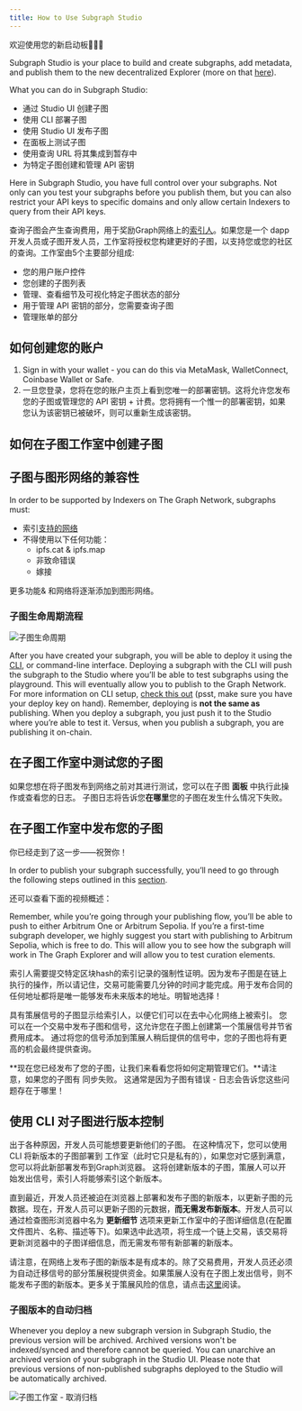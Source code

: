 ```yaml
---
title: How to Use Subgraph Studio
---
```


欢迎使用您的新启动板👩🏽‍🚀

Subgraph Studio is your place to build and create subgraphs, add metadata, and publish them to the new decentralized Explorer (more on that [here](/network/explorer)).

What you can do in Subgraph Studio:

- 通过 Studio UI 创建子图
- 使用 CLI 部署子图
- 使用 Studio UI 发布子图
- 在面板上测试子图
- 使用查询 URL 将其集成到暂存中
- 为特定子图创建和管理 API 密钥

Here in Subgraph Studio, you have full control over your subgraphs. Not only can you test your subgraphs before you publish them, but you can also restrict your API keys to specific domains and only allow certain Indexers to query from their API keys.

查询子图会产生查询费用，用于奖励Graph网络上的[索引人](/network/indexing)。如果您是一个 dapp 开发人员或子图开发人员，工作室将授权您构建更好的子图，以支持您或您的社区的查询。工作室由5个主要部分组成:

- 您的用户账户控件
- 您创建的子图列表
- 管理、查看细节及可视化特定子图状态的部分
- 用于管理 API 密钥的部分，您需要查询子图
- 管理账单的部分

## 如何创建您的账户

1. Sign in with your wallet - you can do this via MetaMask, WalletConnect, Coinbase Wallet or Safe.
1. 一旦您登录，您将在您的账户主页上看到您唯一的部署密钥。这将允许您发布您的子图或管理您的 API 密钥 + 计费。您将拥有一个惟一的部署密钥，如果您认为该密钥已被破坏，则可以重新生成该密钥。

## 如何在子图工作室中创建子图

<VideoEmbed youtube="nGIFuC69bSA" />

## 子图与图形网络的兼容性

In order to be supported by Indexers on The Graph Network, subgraphs must:

- 索引[支持的网络](/developing/supported-networks)
- 不得使用以下任何功能：
  - ipfs.cat & ipfs.map
  - 非致命错误
  - 嫁接

更多功能& 和网络将逐渐添加到图形网络。

### 子图生命周期流程

![子图生命周期](/img/subgraph-lifecycle.png)

After you have created your subgraph, you will be able to deploy it using the [CLI](https://github.com/graphprotocol/graph-tooling/tree/main/packages/cli), or command-line interface. Deploying a subgraph with the CLI will push the subgraph to the Studio where you’ll be able to test subgraphs using the playground. This will eventually allow you to publish to the Graph Network. For more information on CLI setup, [check this out](/developing/defining-a-subgraph#install-the-graph-cli) (psst, make sure you have your deploy key on hand). Remember, deploying is **not the same as** publishing. When you deploy a subgraph, you just push it to the Studio where you’re able to test it. Versus, when you publish a subgraph, you are publishing it on-chain.

## 在子图工作室中测试您的子图

如果您想在将子图发布到网络之前对其进行测试，您可以在子图 **面板** 中执行此操作或查看您的日志。 子图日志将告诉您**在哪里**您的子图在发生什么情况下失败。

## 在子图工作室中发布您的子图

你已经走到了这一步——祝贺你！

In order to publish your subgraph successfully, you’ll need to go through the following steps outlined in this [section](/publishing/publishing-a-subgraph/).

还可以查看下面的视频概述：

<VideoEmbed youtube="satdwdbvzAQ" />

Remember, while you’re going through your publishing flow, you’ll be able to push to either Arbitrum One or Arbitrum Sepolia. If you’re a first-time subgraph developer, we highly suggest you start with publishing to Arbitrum Sepolia, which is free to do. This will allow you to see how the subgraph will work in The Graph Explorer and will allow you to test curation elements.

索引人需要提交特定区块hash的索引记录的强制性证明。因为发布子图是在链上执行的操作，所以请记住，交易可能需要几分钟的时间才能完成。用于发布合同的任何地址都将是唯一能够发布未来版本的地址。明智地选择！

具有策展信号的子图显示给索引人，以便它们可以在去中心化网络上被索引。 您可以在一个交易中发布子图和信号，这允许您在子图上创建第一个策展信号并节省费用成本。 通过将您的信号添加到策展人稍后提供的信号中，您的子图也将有更高的机会最终提供查询。

**现在您已经发布了您的子图，让我们来看看您将如何定期管理它们。**请注意，如果您的子图有 同步失败。 这通常是因为子图有错误 - 日志会告诉您这些问题存在于哪里！

## 使用 CLI 对子图进行版本控制

出于各种原因，开发人员可能想要更新他们的子图。 在这种情况下，您可以使用 CLI 将新版本的子图部署到 工作室（此时它只是私有的），如果您对它感到满意，您可以将此新部署发布到Graph浏览器。 这将创建新版本的子图，策展人可以开始发出信号，索引人将能够索引这个新版本。

直到最近，开发人员还被迫在浏览器上部署和发布子图的新版本，以更新子图的元数据。现在，开发人员可以更新子图的元数据，**而无需发布新版本**。开发人员可以通过检查图形浏览器中名为 **更新细节** 选项来更新工作室中的子图详细信息(在配置文件图片、名称、描述等下)。如果选中此选项，将生成一个链上交易，该交易将更新浏览器中的子图详细信息，而无需发布带有新部署的新版本。

请注意，在网络上发布子图的新版本是有成本的。除了交易费用，开发人员还必须为自动迁移信号的部分策展税提供资金。如果策展人没有在子图上发出信号，则不能发布子图的新版本。更多关于策展风险的信息，请点击[这里](/network/curating)阅读。

### 子图版本的自动归档

Whenever you deploy a new subgraph version in Subgraph Studio, the previous version will be archived. Archived versions won't be indexed/synced and therefore cannot be queried. You can unarchive an archived version of your subgraph in the Studio UI. Please note that previous versions of non-published subgraphs deployed to the Studio will be automatically archived.

![子图工作室 - 取消归档](/img/Unarchive.png)
